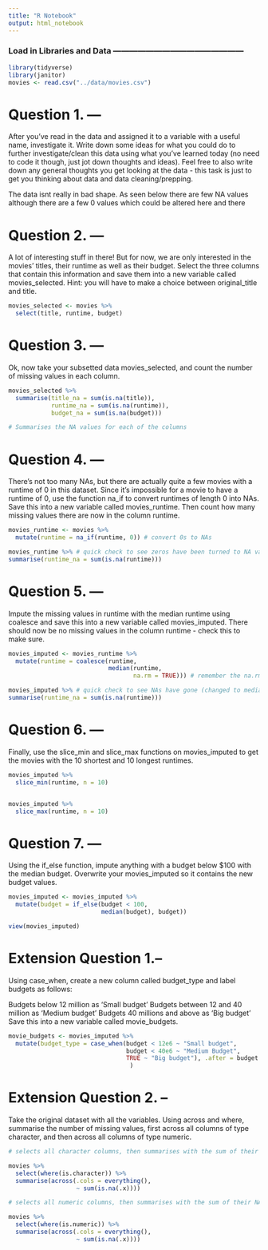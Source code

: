 ```yaml
---
title: "R Notebook"
output: html_notebook
---
```


### Load in Libraries and Data ------------------------------------------------

```r
library(tidyverse)
library(janitor)
movies <- read.csv("../data/movies.csv")
```



# Question 1. ---   

After you’ve read in the data and assigned it to a variable with a useful name, investigate it. Write down some ideas for what you could do to further investigate/clean this data using what you’ve learned today (no need to code it though, just jot down thoughts and ideas). Feel free to also write down any general thoughts you get looking at the data - this task is just to get you thinking about data and data cleaning/prepping.

The data isnt really in bad shape. As seen below there are few NA values although there are a few 0 values which could be altered here and there


# Question 2. ---


A lot of interesting stuff in there! But for now, we are only interested in the movies’ titles, their runtime as well as their budget. Select the three columns that contain this information and save them into a new variable called movies_selected. Hint: you will have to make a choice between original_title and title.

```r

movies_selected <- movies %>% 
  select(title, runtime, budget)

```



# Question 3. ---

Ok, now take your subsetted data movies_selected, and count the number of missing values in each column.


```r
movies_selected %>% 
  summarise(title_na = sum(is.na(title)), 
            runtime_na = sum(is.na(runtime)), 
            budget_na = sum(is.na(budget)))

# Summarises the NA values for each of the columns
```


# Question 4. ---

There’s not too many NAs, but there are actually quite a few movies with a runtime of 0 in this dataset. Since it’s impossible for a movie to have a runtime of 0, use the function na_if to convert runtimes of length 0 into NAs. Save this into a new variable called movies_runtime. Then count how many missing values there are now in the column runtime.


```r
movies_runtime <- movies %>% 
  mutate(runtime = na_if(runtime, 0)) # convert 0s to NAs

movies_runtime %>% # quick check to see zeros have been turned to NA values
summarise(runtime_na = sum(is.na(runtime)))
```


# Question 5. ---

Impute the missing values in runtime with the median runtime using coalesce and save this into a new variable called movies_imputed. There should now be no missing values in the column runtime - check this to make sure.


```r
movies_imputed <- movies_runtime %>% 
  mutate(runtime = coalesce(runtime, 
                            median(runtime, 
                                   na.rm = TRUE))) # remember the na.rm = TRUE ARG!

movies_imputed %>% # quick check to see NAs have gone (changed to median)
summarise(runtime_na = sum(is.na(runtime)))
```


# Question 6. ---

Finally, use the slice_min and slice_max functions on movies_imputed to get the movies with the 10 shortest and 10 longest runtimes.


```r

movies_imputed %>% 
  slice_min(runtime, n = 10)


movies_imputed %>% 
  slice_max(runtime, n = 10)

```


# Question 7. ---

Using the if_else function, impute anything with a budget below $100 with the median budget. Overwrite your movies_imputed so it contains the new budget values.


```r
movies_imputed <- movies_imputed %>% 
  mutate(budget = if_else(budget < 100,
                          median(budget), budget)) 

view(movies_imputed)
```


# Extension Question 1.-- 

Using case_when, create a new column called budget_type and label budgets as follows:

Budgets below 12 million as ‘Small budget’
Budgets between 12 and 40 million as ‘Medium budget’
Budgets 40 millions and above as ‘Big budget’
Save this into a new variable called movie_budgets.


```r

movie_budgets <- movies_imputed %>% 
  mutate(budget_type = case_when(budget < 12e6 ~ "Small budget",
                                 budget < 40e6 ~ "Medium Budget",
                                 TRUE ~ "Big budget"), .after = budget # an alternative to this upon looking at the answers would be budget > 40e6 ~ "Big Budget" perhaps i was being slightly lazy?
                                  )

```



# Extension Question 2. --

Take the original dataset with all the variables. Using across and where, summarise the number of missing values, first across all columns of type character, and then across all columns of type numeric.

```r

# selects all character columns, then summarises with the sum of their NA values

movies %>% 
  select(where(is.character)) %>% 
  summarise(across(.cols = everything(),
                   ~ sum(is.na(.x))))


```


```r

# selects all numeric columns, then summarises with the sum of their NA values

movies %>% 
  select(where(is.numeric)) %>% 
  summarise(across(.cols = everything(), 
                   ~ sum(is.na(.x))))
  


```
